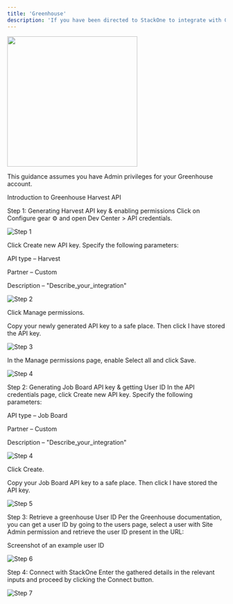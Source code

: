 ```yaml
---
title: 'Greenhouse'
description: 'If you have been directed to StackOne to integrate with Greenhouse, the following steps will help you understand the process and any necessary actions to configure successful integration.'
---
```



<img width="300px" noZoom="true" src="/images/greenhouse/greenhouse_logo.png" />

This guidance assumes you have Admin privileges for your Greenhouse account.


Introduction to Greenhouse Harvest API

 

Step 1: Generating Harvest API key & enabling permissions
Click on Configure gear ⚙️ and open Dev Center > API credentials.
​

![Step 1](/images/greenhouse/image1.png) 

Click Create new API key. Specify the following parameters:

API type – Harvest

Partner – Custom

Description – "Describe_your_integration"
​

![Step 2](/images/greenhouse/image2.png) 

Click Manage permissions.

Copy your newly generated API key to a safe place. Then click I have stored the API key.
​

![Step 3](/images/greenhouse/image3.png) 

In the Manage permissions page, enable Select all and click Save.
​

![Step 4](/images/greenhouse/greenhouse_permissions.gif) 

 

Step 2: Generating Job Board API key & getting User ID
In the API credentials page, click Create new API key. Specify the following parameters:

API type – Job Board

Partner – Custom

Description – "Describe_your_integration"


![Step 4](/images/greenhouse/image4.png) 
 

Click Create.

Copy your Job Board API key to a safe place. Then click I have stored the API key.
​


![Step 5](/images/greenhouse/image5.png) 
​ 

Step 3: Retrieve a greenhouse User ID
Per the Greenhouse documentation, you can get a user ID by going to the users page, select a user with Site Admin permission and retrieve the user ID present in the URL: 

Screenshot of an example user ID
 

![Step 6](/images/greenhouse/10577285508763.png) 
 

Step 4: Connect with StackOne
Enter the gathered details in the relevant inputs and proceed by clicking the Connect button.

![Step 7](/images/greenhouse/F5PLzgbq4ZEu0KA2pDzz_i82EQ0cbhBzSMcna6Er9.gif) 
 
<IntegrationFooter />